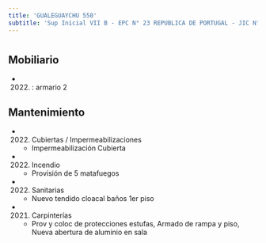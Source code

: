 ```yaml
---
title: 'GUALEGUAYCHU 550'
subtitle: 'Sup Inicial VII B - EPC N° 23 REPUBLICA DE PORTUGAL - JIC N° 03/18° EL JARDIN DE LA FLORESTA - CENOF CENTRO GUALEGUAYCHU'
---
```


#


## Mobiliario

*  (2022) : armario 2 





## Mantenimiento

*  (2022) Cubiertas / Impermeabilizaciones 
    + Impermeabilización Cubierta

*  (2022) Incendio 
    + Provisión de  5 matafuegos

*  (2022) Sanitarias 
    + Nuevo tendido cloacal baños 1er piso

*  (2021) Carpinterías 
    + Prov y coloc de protecciones estufas, Armado de rampa y piso, Nueva abertura de aluminio en sala




